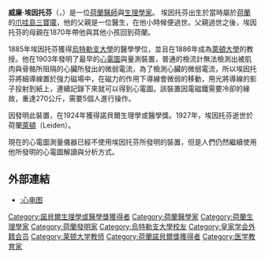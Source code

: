 {{Infobox scientist
|name              = 威廉·埃因托芬[[File:Nobel_prize_medal.svg|25px]]<br>Willem Einthoven
|image             = Willem Einthoven.jpg
|image_size        = 300px
|caption           = 威廉·埃因托芬，攝於1906年。
|birth_date        = {{Birth date|1860|5|21|df=yes}}
|birth_place       = [[三寶瓏|三寶瓏]], [[荷屬東印度|荷屬東印度]]
|death_date        = {{Death date and age|1927|9|29|1860|5|21|df=yes}}
|death_place       = {{flag|Netherlands}}[[萊頓|萊頓]]
|nationality       = [[荷蘭|荷蘭]]
|field             =[[生理學|生理學]]
|work_institutions = [[萊登大學|萊登大學]]
|alma_mater        = [[烏特勒支大學|烏特勒支大學]]
|known_for         = [[心電圖|心電圖]]
|prizes            = [[諾貝爾生理學或醫學獎|諾貝爾生理學或醫學獎]]（1924年）
}}
'''威廉·埃因托芬'''（{{lang|nl|'''Willem Einthoven'''}}，{{bd|1860年|5月21日|1927年|9月29日|catIdx=E}}）是一位[[荷蘭|荷蘭]][[醫師|醫師]]與[[生理學家|生理學家]]。
埃因托芬出生於當時屬於[[荷蘭|荷蘭]]的[[爪哇島|爪哇島]][[三寶瓏|三寶瓏]]，他的父親是一位醫生，在他小時候便過世。父親過世之後，埃因托芬的母親在1870年帶他與其他小孩回到荷蘭。

1885年埃因托芬獲得[[烏特勒支大學|烏特勒支大學]]的醫學學位，並且在1886年成為[[萊頓大學|萊頓大學]]的教授。他在1903年發明了最早的[[心電圖|心電圖]]與量測裝置，普通的檢流計無法檢測出被肌肉與骨骼所阻隔的心臟所發出的微弱電流，為了檢測心臟的微弱電流，所以埃因托芬將細導線置於強力磁場中，在磁力的作用下導線會微弱的移動，用光將導線的影子投射到紙上，連續記錄下來就可以得到心電圖。該裝置因電磁鐵需要冷卻的緣故，重達270公斤，需要5個人進行操作。


因發明此裝置，在1924年獲得諾貝爾生理學或醫學獎。1927年，埃因托芬逝世於荷蘭[[萊頓|萊頓]]（Leiden）。

現在的心電圖測量儀器已經不使用埃因托芬所發明的裝置，但是人們仍然繼續使用他所發明的心電圖解讀與分析方式。

== 外部連結 ==
* [[:心电图|:心电图]]{{dead link|date=2017年12月 |bot=InternetArchiveBot |fix-attempted=yes }}

{{諾貝爾生理學或醫學獎獲得者 (1901年-1925年)}}
{{Authority control}}
{{DEFAULTSORT:Einthoven, Willem}}

[[Category:諾貝爾生理學或醫學獎獲得者|Category:諾貝爾生理學或醫學獎獲得者]]
[[Category:荷蘭醫學家|Category:荷蘭醫學家]]
[[Category:荷蘭生理學家|Category:荷蘭生理學家]]
[[Category:荷蘭發明家|Category:荷蘭發明家]]
[[Category:烏特勒支大學校友|Category:烏特勒支大學校友]]
[[Category:皇家学会外籍会员|Category:皇家学会外籍会员]]
[[Category:莱顿大学教师|Category:莱顿大学教师]]
[[Category:荷蘭諾貝爾獎獲得者|Category:荷蘭諾貝爾獎獲得者]]
[[Category:医学教育家|Category:医学教育家]]